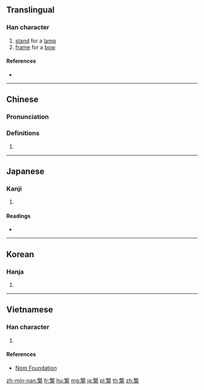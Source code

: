 ==Translingual==

===Han character===
{{Han char|rn=75|rad=木|as=13|sn=17|four=48904|canj=TKD|ids=⿱敬木}}

# [[stand]] for a [[lamp]]
# [[frame]] for a [[bow]]

====References====
* {{Han ref|kx=0557.160|dkj=15681|dj=0946.220|hdz=21288.140|uh=6AA0|ud=27296|bh=C0D2|bd=49362}}

----

==Chinese==
{{zh-forms}}

===Pronunciation===
{{zh-pron
|m=qíng
|c=king4
|mn=kiâⁿ
|mc=y
|oc=y
|ma=
|cat=n
}}

===Definitions===
# {{rfdef|lang=zh}}

----

==Japanese==

===Kanji===
{{ja-kanji|grade=|rs=木13}}

# {{defn|lang=ja|sort=木13}}

====Readings====
* {{ja-readings|on=[[けい]] (kei)|kun=[[ゆだめ]] (yudame), [[ともしび]] (tomoshibi), [[たかつき]] (takatsuki)}}

----

==Korean==

===Hanja===
{{ko-hanja|hangeul=경|eumhun=|rv=gyeong|mr=kyŏng|y=kyeng}}

# {{defn|lang=ko|sort=木13}}

----

==Vietnamese==

===Han character===
{{vi-readings|rs=木13| hanviet = kình}}

# {{defn|lang=vi|sort=木13}}

====References====
*[http://nomfoundation.org/common/nom_details.php?codepoint=6aa0 Nom Foundation]

[[zh-min-nan:檠]]
[[fr:檠]]
[[hu:檠]]
[[mg:檠]]
[[ja:檠]]
[[pl:檠]]
[[th:檠]]
[[zh:檠]]